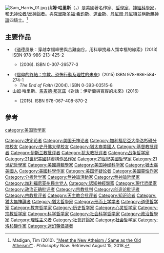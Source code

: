 [[File:Sam_Harris_01.jpg|thumb]]
'''山姆·哈里斯'''（'''{{lang|en|Sam Harris}}'''，{{bd|1967年|4月9日}}）是美國著名作家、[[哲學家|哲學家]]、[[神經科學|神經科學家]]，和[[无神论者|无神论者]]/[[反神論|反神論者]]。與[[克里斯托弗·希欽斯|克里斯多福·希鈞斯]]、[[理查德·道金斯|道金斯]]、[[丹尼爾·丹尼特|丹尼爾‧丹尼特]]並稱[[新無神論|新無神論]]四騎士。<ref>Madigan, Tim (2010). [https://philosophynow.org/issues/78/Meet_the_New_Atheism_Same_as_the_Old_Atheism "Meet the New Atheism / Same as the Old Atheism?"] {{Wayback|url=https://philosophynow.org/issues/78/Meet_the_New_Atheism_Same_as_the_Old_Atheism |date=20211008115729 }}. ''Philosophy Now''. Retrieved August 15, 2018.</ref>

== 主要作品 ==
*《道德風景：穿越幸福峰巒與苦難幽谷，用科學找尋人類幸福的線索》(2013) ISBN 978-986-213-425-2
**{{link-en|Letter to a Christian Nation|Letter to a Christian Nation}} (2006). ISBN 0-307-26577-3
*《[[信仰的終結：宗教、恐怖行動及理性的未來|信仰的終結：宗教、恐怖行動及理性的未來]]》(2015) ISBN 978-986-584-274-1
**''The End of Faith'' (2004). ISBN 0-393-03515-8
*山姆·哈里斯、[[馬吉德·那瓦茲|馬吉德·那瓦茲]]《對話：伊斯蘭與寬容的未來》(2016)
**{{link-en|Islam and the Future of Tolerance|Islam and the Future of Tolerance}} (2015). ISBN 978-067-408-870-2

== 參考 ==
{{Reflist|2}}{{Authority control}}
{{DEFAULTSORT: Harris, SAM}}
[[Category:决定论者|Category:决定论者]]
[[category:美国哲学家|category:美国哲学家]]
[[Category:美国无神论者|Category:美国无神论者]]
[[Category:加利福尼亞大學洛杉磯分校校友|Category:加利福尼亞大學洛杉磯分校校友]]
[[Category:史丹佛大學校友|Category:史丹佛大學校友]]
[[Category:猶太裔美國人|Category:猶太裔美國人]]
[[Category:基督教批评者|Category:基督教批评者]]
[[Category:伊斯兰教批评者|Category:伊斯兰教批评者]]
[[Category:犹太教批评者|Category:犹太教批评者]]
[[Category:战争哲学家|Category:战争哲学家]]
[[Category:21世紀美國非虛構作品作家|Category:21世紀美國非虛構作品作家]]
[[Category:21世紀美國哲學家|Category:21世紀美國哲學家]]
[[Category:21世紀哲學家|Category:21世紀哲學家]]
[[Category:美國邏輯學家|Category:美國邏輯學家]]
[[Category:美国神经科学家|Category:美国神经科学家]]
[[Category:猶太裔美國人|Category:猶太裔美國人]]
[[Category:美國科學作家|Category:美國科學作家]]
[[Category:美国怀疑论者|Category:美国怀疑论者]]
[[Category:美國靈性作家|Category:美國靈性作家]]
[[Category:分析哲学家|Category:分析哲学家]]
[[Category:無神論活動家|Category:無神論活動家]]
[[Category:無神論哲學家|Category:無神論哲學家]]
[[Category:加利福尼亚州民主党人|Category:加利福尼亚州民主党人]]
[[Category:認知神經學家|Category:認知神經學家]]
[[Category:現代哲學家|Category:現代哲學家]]
[[Category:政治正确批评者|Category:政治正确批评者]]
[[Category:宗教批判|Category:宗教批判]]
[[Category:创造论批评者|Category:创造论批评者]]
[[Category:宗教批评者|Category:宗教批评者]]
[[Category:天主教会批评者|Category:天主教会批评者]]
[[Category:知识论者|Category:知识论者]]
[[Category:猶太無神論者|Category:猶太無神論者]]
[[Category:猶太哲學家|Category:猶太哲學家]]
[[Category:形而上学学者|Category:形而上学学者]]
[[Category:道德哲学家|Category:道德哲学家]]
[[Category:教育哲学家|Category:教育哲学家]]
[[Category:历史哲学家|Category:历史哲学家]]
[[Category:心灵哲学家|Category:心灵哲学家]]
[[Category:宗教哲学家|Category:宗教哲学家]]
[[Category:科学哲学家|Category:科学哲学家]]
[[Category:社会科学哲学家|Category:社会科学哲学家]]
[[Category:政治哲學家|Category:政治哲學家]]
[[Category:理性主义者|Category:理性主义者]]
[[Category:社會評論家|Category:社會評論家]]
[[Category:社会哲学家|Category:社会哲学家]]
[[Category:洛杉磯作家|Category:洛杉磯作家]]
[[Category:迷幻藥倡議者|Category:迷幻藥倡議者]]
